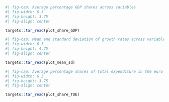 ```r
#| fig-cap: Average percentage GDP shares across variables
#| fig-width: 6.3
#| fig-height: 3.75
#| fig-align: center

targets::tar_read(plot_share_GDP)
```

```r
#| fig-cap: Mean and standard deviation of growth rates across variables
#| fig-width: 6.3
#| fig-height: 4.75
#| fig-align: center

targets::tar_read(plot_mean_sd)
```

```r
#| fig-cap: Average percentage shares of total expenditure in the euro area
#| fig-width: 6.3
#| fig-height: 3.75
#| fig-align: center

targets::tar_read(plot_share_TOE)
```
